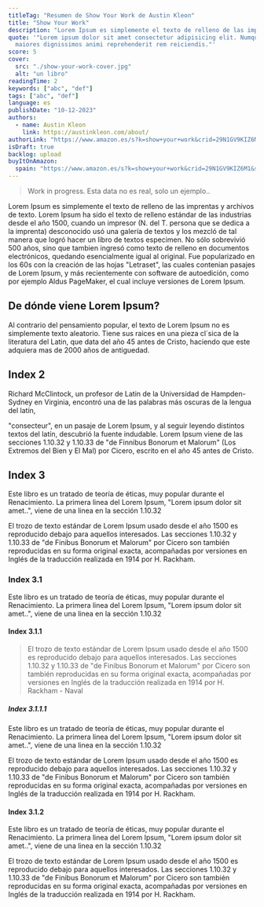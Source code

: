 ```yaml
---
titleTag: "Resumen de Show Your Work de Austin Kleon"
title: "Show Your Work"
description: "Lorem Ipsum es simplemente el texto de relleno de las imprentas y archiv"
quote: '"Lorem ipsum dolor sit amet consectetur adipisicing elit. Numquam
  maiores dignissimos animi reprehenderit rem reiciendis."'
score: 5
cover:
  src: "./show-your-work-cover.jpg"
  alt: "un libro"
readingTime: 2
keywords: ["abc", "def"]
tags: ["abc", "def"]
language: es
publishDate: "10-12-2023"
authors:
  - name: Austin Kleon
    link: https://austinkleon.com/about/
authorLink: "https://www.amazon.es/s?k=show+your+work&crid=29N1GV9KIZ6M1&sprefix=%2Caps%2C203&ref=nb_sb_ss_recent_3_0_recent"
isDraft: true
backlog: upload
buyItOnAmazon:
  spain: "https://www.amazon.es/s?k=show+your+work&crid=29N1GV9KIZ6M1&sprefix=%2Caps%2C203&ref=nb_sb_ss_recent_3_0_recent"
---
```


> Work in progress. Esta data no es real, solo un ejemplo..

Lorem Ipsum es simplemente el texto de relleno de las imprentas y archivos de texto. Lorem Ipsum ha sido el texto de relleno estándar de las industrias desde el año 1500, cuando un impresor (N. del T. persona que se dedica a la imprenta) desconocido usó una galería de textos y los mezcló de tal manera que logró hacer un libro de textos especimen. No sólo sobrevivió 500 años, sino que tambien ingresó como texto de relleno en documentos electrónicos, quedando esencialmente igual al original. Fue popularizado en los 60s con la creación de las hojas "Letraset", las cuales contenian pasajes de Lorem Ipsum, y más recientemente con software de autoedición, como por ejemplo Aldus PageMaker, el cual incluye versiones de Lorem Ipsum.

## De dónde viene Lorem Ipsum?

Al contrario del pensamiento popular, el texto de Lorem Ipsum no es simplemente texto aleatorio. Tiene sus raices en una pieza cl´sica de la literatura del Latin, que data del año 45 antes de Cristo, haciendo que este adquiera mas de 2000 años de antiguedad.

## Index 2

Richard McClintock, un profesor de Latin de la Universidad de Hampden-Sydney en Virginia, encontró una de las palabras más oscuras de la lengua del latín,

"consecteur", en un pasaje de Lorem Ipsum, y al seguir leyendo distintos textos del latín, descubrió la fuente indudable. Lorem Ipsum viene de las secciones 1.10.32 y 1.10.33 de "de Finnibus Bonorum et Malorum" (Los Extremos del Bien y El Mal) por Cicero, escrito en el año 45 antes de Cristo.

## Index 3

Este libro es un tratado de teoría de éticas, muy popular durante el Renacimiento. La primera linea del Lorem Ipsum, "Lorem ipsum dolor sit amet..", viene de una linea en la sección 1.10.32

El trozo de texto estándar de Lorem Ipsum usado desde el año 1500 es reproducido debajo para aquellos interesados. Las secciones 1.10.32 y 1.10.33 de "de Finibus Bonorum et Malorum" por Cicero son también reproducidas en su forma original exacta, acompañadas por versiones en Inglés de la traducción realizada en 1914 por H. Rackham.

### Index 3.1

Este libro es un tratado de teoría de éticas, muy popular durante el Renacimiento. La primera linea del Lorem Ipsum, "Lorem ipsum dolor sit amet..", viene de una linea en la sección 1.10.32

#### Index 3.1.1

> El trozo de texto estándar de Lorem Ipsum usado desde el año 1500 es reproducido debajo para aquellos interesados. Las secciones 1.10.32 y 1.10.33 de "de Finibus Bonorum et Malorum" por Cicero son también reproducidas en su forma original exacta, acompañadas por versiones en Inglés de la traducción realizada en 1914 por H. Rackham - Naval

##### Index 3.1.1.1

Este libro es un tratado de teoría de éticas, muy popular durante el Renacimiento. La primera linea del Lorem Ipsum, "Lorem ipsum dolor sit amet..", viene de una linea en la sección 1.10.32

El trozo de texto estándar de Lorem Ipsum usado desde el año 1500 es reproducido debajo para aquellos interesados. Las secciones 1.10.32 y 1.10.33 de "de Finibus Bonorum et Malorum" por Cicero son también reproducidas en su forma original exacta, acompañadas por versiones en Inglés de la traducción realizada en 1914 por H. Rackham.

#### Index 3.1.2

Este libro es un tratado de teoría de éticas, muy popular durante el Renacimiento. La primera linea del Lorem Ipsum, "Lorem ipsum dolor sit amet..", viene de una linea en la sección 1.10.32

El trozo de texto estándar de Lorem Ipsum usado desde el año 1500 es reproducido debajo para aquellos interesados. Las secciones 1.10.32 y 1.10.33 de "de Finibus Bonorum et Malorum" por Cicero son también reproducidas en su forma original exacta, acompañadas por versiones en Inglés de la traducción realizada en 1914 por H. Rackham.
